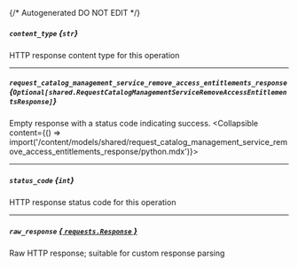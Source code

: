 {/* Autogenerated DO NOT EDIT  */}

##### `content_type` *{`str`}*
HTTP response content type for this operation

---
##### `request_catalog_management_service_remove_access_entitlements_response` *{`Optional[shared.RequestCatalogManagementServiceRemoveAccessEntitlementsResponse]`}*
Empty response with a status code indicating success.
<Collapsible content={() => import('/content/models/shared/request_catalog_management_service_remove_access_entitlements_response/python.mdx')}>
</Collapsible>

---
##### `status_code` *{`int`}*
HTTP response status code for this operation

---
##### `raw_response` [*{ `requests.Response` }*](https://requests.readthedocs.io/en/latest/api/#requests.Response)
Raw HTTP response; suitable for custom response parsing


